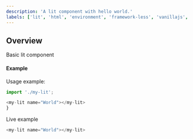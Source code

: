 ```yaml
---
description: 'A lit component with hello world.'
labels: ['lit', 'html', 'environment', 'framework-less', 'vanillajs', 'vanilla js', 'web-components']
---
```


## Overview
Basic lit component 

#### Example

Usage example:

```js
import './my-lit';

<my-lit name="World"></my-lit>
}
```

Live example

```js live=true
<my-lit name="World"></my-lit>
```
